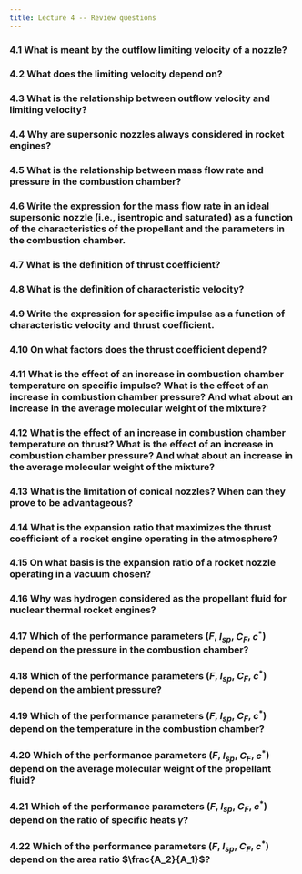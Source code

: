```yaml
---
title: Lecture 4 -- Review questions
---
```


### 4.1 What is meant by the outflow limiting velocity of a nozzle?
### 4.2 What does the limiting velocity depend on?
### 4.3 What is the relationship between outflow velocity and limiting velocity?
### 4.4 Why are supersonic nozzles always considered in rocket engines?
### 4.5 What is the relationship between mass flow rate and pressure in the combustion chamber?
### 4.6 Write the expression for the mass flow rate in an ideal supersonic nozzle (i.e., isentropic and saturated) as a function of the characteristics of the propellant and the parameters in the combustion chamber.
### 4.7 What is the definition of thrust coefficient?
### 4.8 What is the definition of characteristic velocity?
### 4.9 Write the expression for specific impulse as a function of characteristic velocity and thrust coefficient.
### 4.10 On what factors does the thrust coefficient depend?
### 4.11 What is the effect of an increase in combustion chamber temperature on specific impulse? What is the effect of an increase in combustion chamber pressure? And what about an increase in the average molecular weight of the mixture?
### 4.12 What is the effect of an increase in combustion chamber temperature on thrust? What is the effect of an increase in combustion chamber pressure? And what about an increase in the average molecular weight of the mixture?
### 4.13 What is the limitation of conical nozzles? When can they prove to be advantageous?
### 4.14 What is the expansion ratio that maximizes the thrust coefficient of a rocket engine operating in the atmosphere?
### 4.15 On what basis is the expansion ratio of a rocket nozzle operating in a vacuum chosen?
### 4.16 Why was hydrogen considered as the propellant fluid for nuclear thermal rocket engines?
### 4.17 Which of the performance parameters ($F$, $I_{sp}$, $C_F$, $c^*$) depend on the pressure in the combustion chamber?
### 4.18 Which of the performance parameters ($F$, $I_{sp}$, $C_F$, $c^*$) depend on the ambient pressure?
### 4.19 Which of the performance parameters ($F$, $I_{sp}$, $C_F$, $c^*$) depend on the temperature in the combustion chamber?
### 4.20 Which of the performance parameters ($F$, $I_{sp}$, $C_F$, $c^*$) depend on the average molecular weight of the propellant fluid?
### 4.21 Which of the performance parameters ($F$, $I_{sp}$, $C_F$, $c^*$) depend on the ratio of specific heats $\gamma$?
### 4.22 Which of the performance parameters ($F$, $I_{sp}$, $C_F$, $c^*$) depend on the area ratio $\frac{A_2}{A_1}$?

